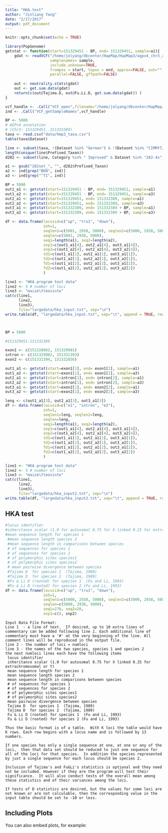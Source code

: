 ```yaml
---
title: "HKA.test"
author: "Jinliang Yang"
date: "2/17/2017"
output: pdf_document
---
```


```r
knitr::opts_chunk$set(echo = TRUE)
```

```r

library(PopGenome)
getstat <- function(start=151329451 - BP, end= 151329451, sample=a1){
    gdat <- readVCF("/home/jolyang/dbcenter/HapMap/HapMap3/agpv4_chr3_agpv3_140-160M.vcf.gz", numcols=10000, tid="3",
                    samplenames= sample,  
                    include.unknown=TRUE,
                    frompos = start, topos = end, approx=FALSE, out="", 
                    parallel=FALSE, gffpath=FALSE)
    
    out <- neutrality.stats(gdat)
    out <- get.sum.data(gdat)
    return(c(out@Tajima.D, out@Fu.Li.D, get.sum.data(gdat)) )
}

vcf_handle <- .Call("VCF_open",filename="/home/jolyang/dbcenter/HapMap/HapMap3/agpv4_chr3_agpv3_140-160M.vcf.gz")
ind <- .Call("VCF_getSampleNames",vcf_handle)

BP <- 5000
# AGPv4 annotation
# (Chr3: 151329451..151332389)
taxa <- read.csv("data/hmp3_taxa.csv")
table(taxa$Dataset)

line <- subset(taxa, !(Dataset %in% "German") & !(Dataset %in% "CIMMYT/BGI"))
length(unique(line$Prefixed_Taxon))
d282 <- subset(line, Category %in% " Improved" & Dataset %in% "282-4x") #

a1 <- gsub("282set_", "", d282$Prefixed_Taxon)
a2 <- ind[grep("BKN", ind)]
a3 <- ind[grep("^TI", ind)]

BP = 5000
out1_a1 <- getstat(start=151329451 - BP, end= 151329451, sample=a1)
out1_a2 <- getstat(start=151329451 - BP, end= 151329451, sample=a3)
out2_a1 <- getstat(start=151329451, end= 151332389, sample=a1)
out2_a2 <- getstat(start=151329451, end= 151332389, sample=a3)
out3_a1 <- getstat(start=151332389, end= 151332389 + BP, sample=a1)
out3_a2 <- getstat(start=151332389, end= 151332389 + BP, sample=a3)

df <- data.frame(locusid=c("up", "tru1", "down"), 
                 inh=1, 
                 seqlen1=c(5001, 2938, 5000), seqlen2=c(5000, 2938, 5000), 
                 seqlen=c(5001, 2938, 5000), 
                 seq1=length(a1), seq2=length(a2), 
                 snp1=c(out1_a1[4], out2_a1[4], out3_a1[4]), 
                 snp2=c(out1_a2[4], out2_a2[4], out3_a2[4]),
                 td1=c(out1_a1[1], out2_a1[1], out3_a1[1]),
                 td2=c(out1_a2[1], out2_a2[1], out3_a2[1]),
                 fd1=c(out1_a1[2], out2_a1[2], out3_a1[2]),
                 fd2=c(out1_a2[2], out2_a2[2], out3_a2[2])
                 )

line1 <- "HKA program test data"
line2 <- 3 # number of loci
line3 <- "maize\tteosinte"
cat(c(line1, 
      line2,
      line3),
      file="largedata/hka_input.txt", sep="\n")
write.table(df, "largedata/hka_input.txt", sep="\t", append = TRUE, row.names=FALSE, col.names=FALSE, quote=FALSE)



BP = 5000

#151329451-151332389

exon1 <- c(151328862, 151329981)
intron <- c(151329982, 151331393)
exon2 <- c(151331394, 151332856)

out1_a1 <- getstat(start=exon1[1], end= exon1[2], sample=a1)
out1_a2 <- getstat(start=exon1[1], end= exon1[2], sample=a3)
out2_a1 <- getstat(start=intron[1], end= intron[2], sample=a1)
out2_a2 <- getstat(start=intron[1], end= intron[2], sample=a3)
out3_a1 <- getstat(start=exon2[1], end= exon2[2], sample=a1)
out3_a2 <- getstat(start=exon2[1], end= exon2[2], sample=a3)

leng <- c(out1_a1[3], out2_a1[3], out3_a1[3])
df <- data.frame(locusid=c("e1", "intron", "e2"), 
                 inh=1, 
                 seqlen1=leng, seqlen2=leng, 
                 seqlen=leng, 
                 seq1=length(a1), seq2=length(a2), 
                 snp1=c(out1_a1[4], out2_a1[4], out3_a1[4]), 
                 snp2=c(out1_a2[4], out2_a2[4], out3_a2[4]),
                 td1=c(out1_a1[1], out2_a1[1], out3_a1[1]),
                 td2=c(out1_a2[1], out2_a2[1], out3_a2[1]),
                 fd1=c(out1_a1[2], out2_a1[2], out3_a1[2]),
                 fd2=c(out1_a2[2], out2_a2[2], out3_a2[2])
                 )

line1 <- "HKA program test data"
line2 <- 3 # number of loci
line3 <- "maize\tteosinte"
cat(c(line1, 
      line2,
      line3),
      file="largedata/hka_input2.txt", sep="\n")
write.table(df, "largedata/hka_input2.txt", sep="\t", append = TRUE, row.names=FALSE, col.names=FALSE, quote=FALSE)

```

## HKA test


```r


#locus identifier
#inheritance scalar (1.0 for autosomal 0.75 for X linked 0.25 for extrachromosomal or Y)
#mean sequence length for species 1
 #mean sequence length species 2
 #mean sequence length in comparisons between species
 # of sequences for species 1
 # of sequences for species 2
 # of polymorphic sites species1
 # of polymorphic sites species2
 # mean pairwise divergence between species
 #Tajima D  for species 1  (Tajima, 1989)
 #Tajima D  for species 2  (Tajima, 1989)
 #Fu & Li D (rooted) for species 1  (Fu and Li, 1993)
 #Fu & Li D (rooted) for species 2 (Fu and Li, 1993)
df <- data.frame(locusid=c("up", "tru1", "down"), 
                 inh=1, 
                 seqlen1=c(5000, 2938, 5000), seqlen2=c(5000, 2938, 5000), 
                 seqlen=c(5000, 2938, 5000), 
                 seq1=270, seq2=20, 
                 snp1=c(), snp2)
```


```
Input Data File Format:
Line 1  - a line of text.  If desired, up to 10 extra lines of commentary can be added following line 1. Each additional line of commentary must have a '#' at the very beginning of the line. All comment lines will be reproduced in the output file.
line 2 - the number of loci = numloci
line 3 - the names of the two species, species 1 and species 2
the next numloci lines each have the following items
 locus identifier
 inheritance scalar (1.0 for autosomal 0.75 for X linked 0.25 for extrachromosomal or Y)
 mean sequence length for species 1
 mean sequence length species 2
 mean sequence length in comparisons between species
 # of sequences for species 1
 # of sequences for species 2
 # of polymorphic sites species1
 # of polymorphic sites species2
 mean pairwise divergence between species
 Tajima D  for species 1  (Tajima, 1989)
 Tajima D  for species 2  (Tajima, 1989)
 Fu & Li D (rooted) for species 1  (Fu and Li, 1993)
 Fu & Li D (rooted) for species 2 (Fu and Li, 1993)
 
Thus the basic format is of a table.  With K loci the table would have K rows. Each row begins with a locus name and is followed by 13 numbers.
 
If one species has only a single sequence at one, at one or any of the loci,  then that data set should be reduced to just one sequence for all of the loci for that species.  In addition the species represented by just a single sequence for each locus should be species 2.
 
Inclusion of Tajima's and Fu&Li's statistics is optional and they need not be included. However if they are the program will test their significance.  It will also conduct tests of the overall mean among these statistics and of their variances among the loci.
 
If tests of D statistics are desired, but the values for some loci are not known or are not calculable, then the corresponding value in the input table should be set to -10 or less. 
```

## Including Plots

You can also embed plots, for example:



